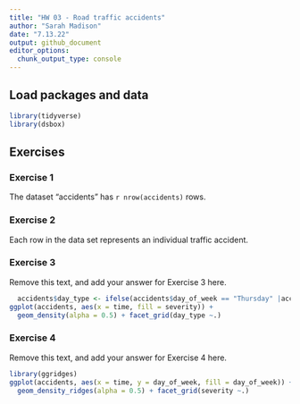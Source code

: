 ---
title: "HW 03 - Road traffic accidents"
author: "Sarah Madison"
date: "7.13.22"
output: github_document
editor_options: 
  chunk_output_type: console
---

## Load packages and data

```{r load-packages, message = FALSE}
library(tidyverse)
library(dsbox)
```

## Exercises

### Exercise 1

The dataset "accidents" has `r nrow(accidents)` rows. 

### Exercise 2

Each row in the data set represents an individual traffic accident. 

### Exercise 3

Remove this text, and add your answer for Exercise 3 here.


```{r recreation of plot, eval = TRUE}
  accidents$day_type <- ifelse(accidents$day_of_week == "Thursday" |accidents$day_of_week == "Wednesday" |accidents$day_of_week == "Tuesday" |accidents$day_of_week == "Monday" |accidents$day_of_week == "Friday", "Weekday", "Weekend")
ggplot(accidents, aes(x = time, fill = severity)) + 
  geom_density(alpha = 0.5) + facet_grid(day_type ~.)
```


### Exercise 4

Remove this text, and add your answer for Exercise 4 here.


```{r }
library(ggridges)
ggplot(accidents, aes(x = time, y = day_of_week, fill = day_of_week)) + 
  geom_density_ridges(alpha = 0.5) + facet_grid(severity ~.)
```



